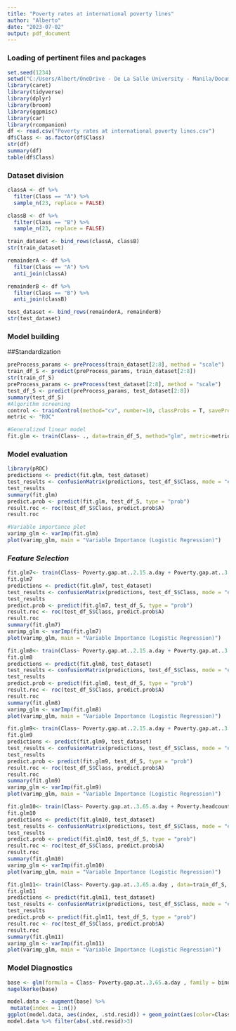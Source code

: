 ---
title: "Poverty rates at international poverty lines"
author: "Alberto"
date: "2023-07-02"
output: pdf_document
---
### **Loading of pertinent files and packages**
```{r}
set.seed(1234)
setwd("C:/Users/Albert/OneDrive - De La Salle University - Manila/Documents/Thesis")
library(caret)
library(tidyverse)
library(dplyr)
library(broom)
library(ggpmisc)
library(car)
library(rcompanion)
df <- read.csv("Poverty rates at international poverty lines.csv")
df$Class <- as.factor(df$Class)
str(df)
summary(df)
table(df$Class)
```
### **Dataset division**
```{r}
classA <- df %>%
  filter(Class == "A") %>%
  sample_n(23, replace = FALSE)

classB <- df %>%
  filter(Class == "B") %>%
  sample_n(23, replace = FALSE)

train_dataset <- bind_rows(classA, classB)
str(train_dataset)

remainderA <- df %>%
  filter(Class == "A") %>%
  anti_join(classA)

remainderB <- df %>%
  filter(Class == "B") %>%
  anti_join(classB)

test_dataset <- bind_rows(remainderA, remainderB)
str(test_dataset)
```
### **Model building**
##Standardization
```{r}
preProcess_params <- preProcess(train_dataset[2:8], method = "scale")
train_df_S <- predict(preProcess_params, train_dataset[2:8])
str(train_df_S)
preProcess_params <- preProcess(test_dataset[2:8], method = "scale")
test_df_S <- predict(preProcess_params, test_dataset[2:8])
summary(test_df_S)
#Algorithm screening
control <- trainControl(method="cv", number=10, classProbs = T, savePredictions = "all", summaryFunction = twoClassSummary)
metric <- "ROC"

#Generalized linear model 
fit.glm <- train(Class~ ., data=train_df_S, method="glm", metric=metric, trControl=control)
```
### **Model evaluation**
```{r}
library(pROC)
predictions <- predict(fit.glm, test_dataset)
test_results <- confusionMatrix(predictions, test_df_S$Class, mode = "everything")
test_results
summary(fit.glm)
predict.prob <- predict(fit.glm, test_df_S, type = "prob")
result.roc <- roc(test_df_S$Class, predict.prob$A)
result.roc
```
```{r}
#Variable importance plot
varimp_glm <- varImp(fit.glm)
plot(varimp_glm, main = "Variable Importance (Logistic Regression)")
```

### ***Feature Selection***
```{r}
fit.glm7<- train(Class~ Poverty.gap.at..2.15.a.day + Poverty.gap.at..3.65.a.day + Poverty.headcount.ratio.at..2.15.a.day + Poverty.headcount.ratio.at..3.65.a.day + Poverty.gap.at..6.85.a.day , data=train_df_S, method="glm", metric=metric, trControl=control)
fit.glm7
predictions <- predict(fit.glm7, test_dataset)
test_results <- confusionMatrix(predictions, test_df_S$Class, mode = "everything")
test_results
predict.prob <- predict(fit.glm7, test_df_S, type = "prob")
result.roc <- roc(test_df_S$Class, predict.prob$A)
result.roc
summary(fit.glm7)
varimp_glm <- varImp(fit.glm7)
plot(varimp_glm, main = "Variable Importance (Logistic Regression)")
```
```{r}
fit.glm8<- train(Class~ Poverty.gap.at..2.15.a.day + Poverty.gap.at..3.65.a.day + Poverty.headcount.ratio.at..2.15.a.day + Poverty.headcount.ratio.at..3.65.a.day , data=train_df_S, method="glm", metric=metric, trControl=control)
fit.glm8
predictions <- predict(fit.glm8, test_dataset)
test_results <- confusionMatrix(predictions, test_df_S$Class, mode = "everything")
test_results
predict.prob <- predict(fit.glm8, test_df_S, type = "prob")
result.roc <- roc(test_df_S$Class, predict.prob$A)
result.roc
summary(fit.glm8)
varimp_glm <- varImp(fit.glm8)
plot(varimp_glm, main = "Variable Importance (Logistic Regression)")
```
```{r}
fit.glm9<- train(Class~ Poverty.gap.at..2.15.a.day + Poverty.gap.at..3.65.a.day + Poverty.headcount.ratio.at..3.65.a.day , data=train_df_S, method="glm", metric=metric, trControl=control)
fit.glm9
predictions <- predict(fit.glm9, test_dataset)
test_results <- confusionMatrix(predictions, test_df_S$Class, mode = "everything")
test_results
predict.prob <- predict(fit.glm9, test_df_S, type = "prob")
result.roc <- roc(test_df_S$Class, predict.prob$A)
result.roc
summary(fit.glm9)
varimp_glm <- varImp(fit.glm9)
plot(varimp_glm, main = "Variable Importance (Logistic Regression)")
```
```{r}
fit.glm10<- train(Class~ Poverty.gap.at..3.65.a.day + Poverty.headcount.ratio.at..3.65.a.day , data=train_df_S, method="glm", metric=metric, trControl=control)
fit.glm10
predictions <- predict(fit.glm10, test_dataset)
test_results <- confusionMatrix(predictions, test_df_S$Class, mode = "everything")
test_results
predict.prob <- predict(fit.glm10, test_df_S, type = "prob")
result.roc <- roc(test_df_S$Class, predict.prob$A)
result.roc
summary(fit.glm10)
varimp_glm <- varImp(fit.glm10)
plot(varimp_glm, main = "Variable Importance (Logistic Regression)")
```
```{r}
fit.glm11<- train(Class~ Poverty.gap.at..3.65.a.day , data=train_df_S, method="glm", metric=metric, trControl=control)
fit.glm11
predictions <- predict(fit.glm11, test_dataset)
test_results <- confusionMatrix(predictions, test_df_S$Class, mode = "everything")
test_results
predict.prob <- predict(fit.glm11, test_df_S, type = "prob")
result.roc <- roc(test_df_S$Class, predict.prob$A)
result.roc
summary(fit.glm11)
varimp_glm <- varImp(fit.glm11)
plot(varimp_glm, main = "Variable Importance (Logistic Regression)")
```
### **Model Diagnostics**
```{r}
base <- glm(formula = Class~ Poverty.gap.at..3.65.a.day , family = binomial, data = train_df_S)
nagelkerke(base)
```
```{r}
model.data <- augment(base) %>%
 mutate(index = 1:n())
ggplot(model.data, aes(index, .std.resid)) + geom_point(aes(color=Class), alpha=0.5)
model.data %>% filter(abs(.std.resid)>3)
```
